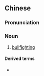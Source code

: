 {{also|斗牛}}
==Chinese==
{{zh-forms|s=斗牛}}
{{wikipedia|lang=zh}}

===Pronunciation===
{{zh-pron
|m=dòuniú
|c=dau3 ngau4
|mn=tàu-gû/tò͘-gû
|cat=n
}}

===Noun===
{{zh-noun}}

# [[bullfighting]]

====Derived terms====
* {{zh-l|鬥牛士}}